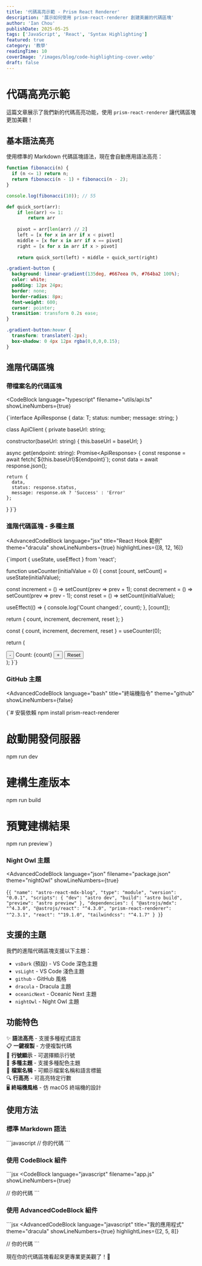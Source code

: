 ```yaml
---
title: '代碼高亮示範 - Prism React Renderer'
description: '展示如何使用 prism-react-renderer 創建美麗的代碼區塊'
author: 'Ian Chou'
publishDate: 2025-05-25
tags: ['JavaScript', 'React', 'Syntax Highlighting']
featured: true
category: '教學'
readingTime: 10
coverImage: '/images/blog/code-highlighting-cover.webp'
draft: false
---
```



# 代碼高亮示範

這篇文章展示了我們新的代碼高亮功能，使用 `prism-react-renderer` 讓代碼區塊更加美觀！

## 基本語法高亮

使用標準的 Markdown 代碼區塊語法，現在會自動應用語法高亮：

```javascript
function fibonacci(n) {
  if (n <= 1) return n;
  return fibonacci(n - 1) + fibonacci(n - 2);
}

console.log(fibonacci(10)); // 55
```

```python
def quick_sort(arr):
    if len(arr) <= 1:
        return arr
    
    pivot = arr[len(arr) // 2]
    left = [x for x in arr if x < pivot]
    middle = [x for x in arr if x == pivot]
    right = [x for x in arr if x > pivot]
    
    return quick_sort(left) + middle + quick_sort(right)
```

```css
.gradient-button {
  background: linear-gradient(135deg, #667eea 0%, #764ba2 100%);
  color: white;
  padding: 12px 24px;
  border: none;
  border-radius: 8px;
  font-weight: 600;
  cursor: pointer;
  transition: transform 0.2s ease;
}

.gradient-button:hover {
  transform: translateY(-2px);
  box-shadow: 0 4px 12px rgba(0,0,0,0.15);
}
```

## 進階代碼區塊

### 帶檔案名的代碼區塊

<CodeBlock 
  language="typescript" 
  filename="utils/api.ts"
  showLineNumbers={true}
>
{`interface ApiResponse<T> {
  data: T;
  status: number;
  message: string;
}

class ApiClient {
  private baseUrl: string;
  
  constructor(baseUrl: string) {
    this.baseUrl = baseUrl;
  }
  
  async get<T>(endpoint: string): Promise<ApiResponse<T>> {
    const response = await fetch(\`\${this.baseUrl}\${endpoint}\`);
    const data = await response.json();
    
    return {
      data,
      status: response.status,
      message: response.ok ? 'Success' : 'Error'
    };
  }
}`}
</CodeBlock>

### 進階代碼區塊 - 多種主題

<AdvancedCodeBlock 
  language="jsx" 
  title="React Hook 範例"
  theme="dracula"
  showLineNumbers={true}
  highlightLines={[8, 12, 16]}
>
{`import { useState, useEffect } from 'react';

function useCounter(initialValue = 0) {
  const [count, setCount] = useState(initialValue);
  
  const increment = () => setCount(prev => prev + 1);
  const decrement = () => setCount(prev => prev - 1);
  const reset = () => setCount(initialValue);
  
  useEffect(() => {
    console.log('Count changed:', count);
  }, [count]);
  
  return {
    count,
    increment,
    decrement,
    reset
  };
}

  const { count, increment, decrement, reset } = useCounter(0);
  
  return (
    <div className="flex items-center space-x-4">
      <button onClick={decrement}>-</button>
      <span>Count: {count}</span>
      <button onClick={increment}>+</button>
      <button onClick={reset}>Reset</button>
    </div>
  );
}`}
</AdvancedCodeBlock>

### GitHub 主題

<AdvancedCodeBlock 
  language="bash" 
  title="終端機指令"
  theme="github"
  showLineNumbers={false}
>
{`# 安裝依賴
npm install prism-react-renderer

# 啟動開發伺服器
npm run dev

# 建構生產版本
npm run build

# 預覽建構結果
npm run preview`}
</AdvancedCodeBlock>

### Night Owl 主題

<AdvancedCodeBlock 
  language="json" 
  filename="package.json"
  theme="nightOwl"
  showLineNumbers={true}
>
{`{
  "name": "astro-react-mdx-blog",
  "type": "module",
  "version": "0.0.1",
  "scripts": {
    "dev": "astro dev",
    "build": "astro build",
    "preview": "astro preview"
  },
  "dependencies": {
    "@astrojs/mdx": "^4.3.0",
    "@astrojs/react": "^4.3.0",
    "prism-react-renderer": "^2.3.1",
    "react": "^19.1.0",
    "tailwindcss": "^4.1.7"
  }
}`}
</AdvancedCodeBlock>

## 支援的主題

我們的進階代碼區塊支援以下主題：

- `vsDark` (預設) - VS Code 深色主題
- `vsLight` - VS Code 淺色主題  
- `github` - GitHub 風格
- `dracula` - Dracula 主題
- `oceanicNext` - Oceanic Next 主題
- `nightOwl` - Night Owl 主題

## 功能特色

✨ **語法高亮** - 支援多種程式語言  
📋 **一鍵複製** - 方便複製代碼  
📝 **行號顯示** - 可選擇顯示行號  
🎨 **多種主題** - 支援多種配色主題  
📁 **檔案名稱** - 可顯示檔案名稱和語言標籤  
🔍 **行高亮** - 可高亮特定行數  
🖥️ **終端機風格** - 仿 macOS 終端機的設計

## 使用方法

### 標準 Markdown 語法

\`\`\`javascript
// 你的代碼
\`\`\`

### 使用 CodeBlock 組件

\`\`\`jsx
<CodeBlock 
  language="javascript" 
  filename="app.js"
  showLineNumbers={true}
>
  // 你的代碼
</CodeBlock>
\`\`\`

### 使用 AdvancedCodeBlock 組件

\`\`\`jsx
<AdvancedCodeBlock 
  language="javascript" 
  title="我的應用程式"
  theme="dracula"
  showLineNumbers={true}
  highlightLines={[2, 5, 8]}
>
  // 你的代碼
</AdvancedCodeBlock>
\`\`\`

現在你的代碼區塊看起來更專業更美觀了！🎉